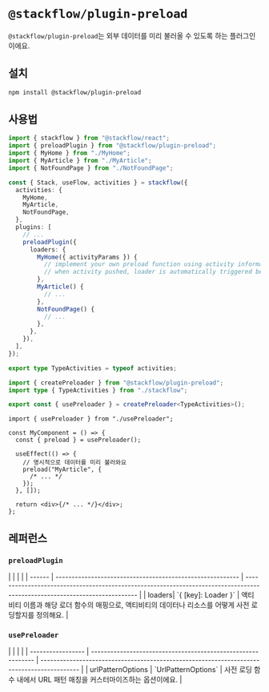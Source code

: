 
# `@stackflow/plugin-preload`

`@stackflow/plugin-preload`는 외부 데이터를 미리 불러올 수 있도록 하는 플러그인이에요.

## 설치 
```bash npm2yarn copy
npm install @stackflow/plugin-preload
```

## 사용법

```ts showLineNumbers filename="stackflow.ts" copy
import { stackflow } from "@stackflow/react";
import { preloadPlugin } from "@stackflow/plugin-preload";
import { MyHome } from "./MyHome";
import { MyArticle } from "./MyArticle";
import { NotFoundPage } from "./NotFoundPage";

const { Stack, useFlow, activities } = stackflow({
  activities: {
    MyHome,
    MyArticle,
    NotFoundPage,
  },
  plugins: [
    // ...
    preloadPlugin({
      loaders: {
        MyHome({ activityParams }) {
          // implement your own preload function using activity information
          // when activity pushed, loader is automatically triggered before rendering
        },
        MyArticle() {
          // ...
        },
        NotFoundPage() {
          // ...
        },
      },
    }),
  ],
});

export type TypeActivities = typeof activities;
```

```ts showLineNumbers filename="usePreloader.ts" copy {4}
import { createPreloader } from "@stackflow/plugin-preload";
import type { TypeActivities } from "./stackflow";

export const { usePreloader } = createPreloader<TypeActivities>();
```

```tsx showLineNumbers filename="MyComponent.tsx" copy {8}
import { usePreloader } from "./usePreloader";

const MyComponent = () => {
  const { preload } = usePreloader();

  useEffect(() => {
    // 명시적으로 데이터를 미리 불러와요
    preload("MyArticle", {
      /* ... */
    });
  }, []);

  return <div>{/* ... */}</div>;
};
```

## 레퍼런스
### `preloadPlugin`
<APITable>
|        |                                                           |                                                                                                                            |
| ------ | --------------------------------------------------------- | -------------------------------------------------------------------------------------------------------------------------- |
| loaders| `{ [key]: Loader }`        | 액티비티 이름과 해당 로더 함수의 매핑으로, 액티비티의 데이터나 리소스를 어떻게 사전 로딩할지를 정의해요.                       |
</APITable>

### `usePreloader`
<APITable>
|                   |                                                              |                                                                                            |
| ----------------- | ------------------------------------------------------------ | ------------------------------------------------------------------------------------------ |
| urlPatternOptions | `UrlPatternOptions`                                          | 사전 로딩 함수 내에서 URL 패턴 매칭을 커스터마이즈하는 옵션이에요.    |                                                            
</APITable>

